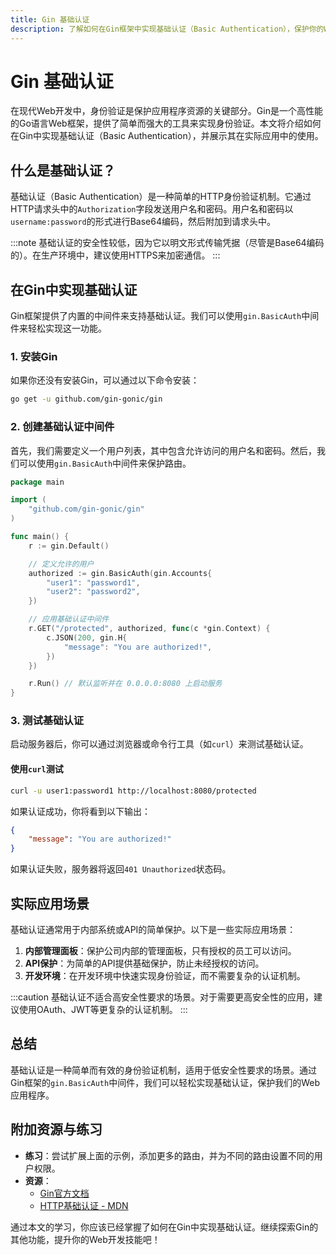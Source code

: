 ```yaml
---
title: Gin 基础认证
description: 了解如何在Gin框架中实现基础认证（Basic Authentication），保护你的Web应用程序。
---
```


# Gin 基础认证

在现代Web开发中，身份验证是保护应用程序资源的关键部分。Gin是一个高性能的Go语言Web框架，提供了简单而强大的工具来实现身份验证。本文将介绍如何在Gin中实现基础认证（Basic Authentication），并展示其在实际应用中的使用。

## 什么是基础认证？

基础认证（Basic Authentication）是一种简单的HTTP身份验证机制。它通过HTTP请求头中的`Authorization`字段发送用户名和密码。用户名和密码以`username:password`的形式进行Base64编码，然后附加到请求头中。

:::note
基础认证的安全性较低，因为它以明文形式传输凭据（尽管是Base64编码的）。在生产环境中，建议使用HTTPS来加密通信。
:::

## 在Gin中实现基础认证

Gin框架提供了内置的中间件来支持基础认证。我们可以使用`gin.BasicAuth`中间件来轻松实现这一功能。

### 1. 安装Gin

如果你还没有安装Gin，可以通过以下命令安装：

```bash
go get -u github.com/gin-gonic/gin
```

### 2. 创建基础认证中间件

首先，我们需要定义一个用户列表，其中包含允许访问的用户名和密码。然后，我们可以使用`gin.BasicAuth`中间件来保护路由。

```go
package main

import (
    "github.com/gin-gonic/gin"
)

func main() {
    r := gin.Default()

    // 定义允许的用户
    authorized := gin.BasicAuth(gin.Accounts{
        "user1": "password1",
        "user2": "password2",
    })

    // 应用基础认证中间件
    r.GET("/protected", authorized, func(c *gin.Context) {
        c.JSON(200, gin.H{
            "message": "You are authorized!",
        })
    })

    r.Run() // 默认监听并在 0.0.0.0:8080 上启动服务
}
```

### 3. 测试基础认证

启动服务器后，你可以通过浏览器或命令行工具（如`curl`）来测试基础认证。

#### 使用`curl`测试

```bash
curl -u user1:password1 http://localhost:8080/protected
```

如果认证成功，你将看到以下输出：

```json
{
    "message": "You are authorized!"
}
```

如果认证失败，服务器将返回`401 Unauthorized`状态码。

## 实际应用场景

基础认证通常用于内部系统或API的简单保护。以下是一些实际应用场景：

1. **内部管理面板**：保护公司内部的管理面板，只有授权的员工可以访问。
2. **API保护**：为简单的API提供基础保护，防止未经授权的访问。
3. **开发环境**：在开发环境中快速实现身份验证，而不需要复杂的认证机制。

:::caution
基础认证不适合高安全性要求的场景。对于需要更高安全性的应用，建议使用OAuth、JWT等更复杂的认证机制。
:::

## 总结

基础认证是一种简单而有效的身份验证机制，适用于低安全性要求的场景。通过Gin框架的`gin.BasicAuth`中间件，我们可以轻松实现基础认证，保护我们的Web应用程序。

## 附加资源与练习

- **练习**：尝试扩展上面的示例，添加更多的路由，并为不同的路由设置不同的用户权限。
- **资源**：
  - [Gin官方文档](https://gin-gonic.com/docs/)
  - [HTTP基础认证 - MDN](https://developer.mozilla.org/en-US/docs/Web/HTTP/Authentication)

通过本文的学习，你应该已经掌握了如何在Gin中实现基础认证。继续探索Gin的其他功能，提升你的Web开发技能吧！